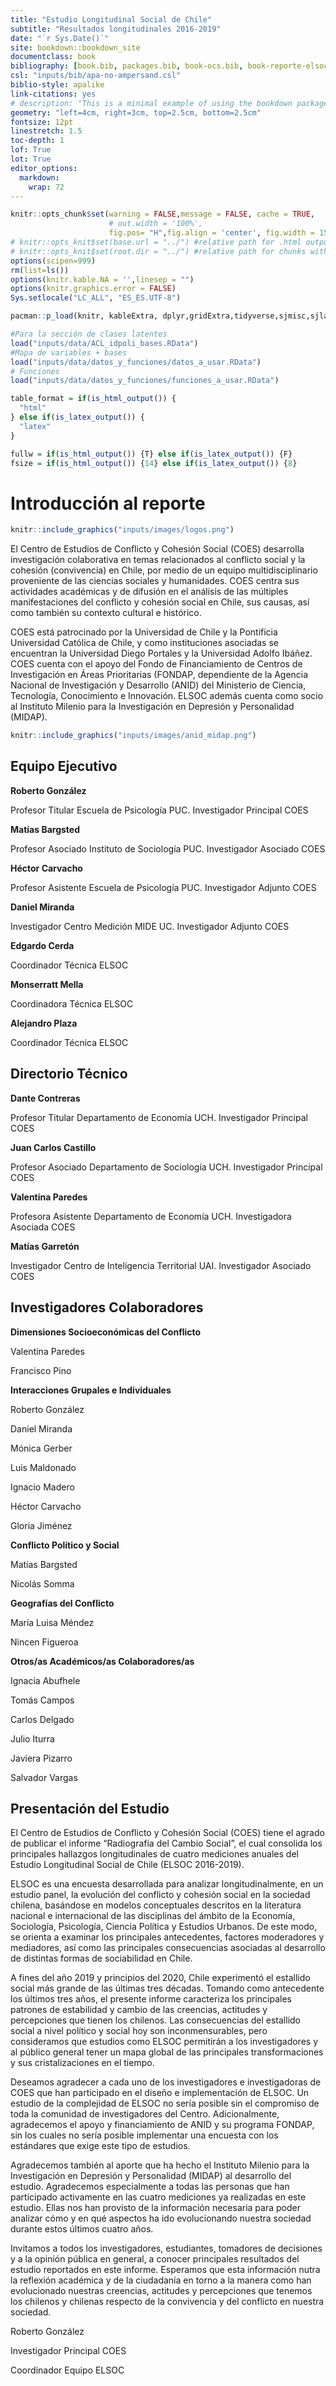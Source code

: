 ```yaml
---
title: "Estudio Longitudinal Social de Chile"
subtitle: "Resultados longitudinales 2016-2019"
date: "`r Sys.Date()`"
site: bookdown::bookdown_site
documentclass: book
bibliography: [book.bib, packages.bib, book-ocs.bib, book-reporte-elsoc.bib]
csl: "inputs/bib/apa-no-ampersand.csl"
biblio-style: apalike
link-citations: yes
# description: "This is a minimal example of using the bookdown package to write a book. The output format for this example is bookdown::gitbook."
geometry: "left=4cm, right=3cm, top=2.5cm, bottom=2.5cm"
fontsize: 12pt
linestretch: 1.5
toc-depth: 1
lof: True
lot: True
editor_options: 
  markdown: 
    wrap: 72
---
```


```r
knitr::opts_chunk$set(warning = FALSE,message = FALSE, cache = TRUE,
                      # out.width = '100%',
                      fig.pos= "H",fig.align = 'center', fig.width = 15,fig.height =7) 
# knitr::opts_knit$set(base.url = "../") #relative path for .html output file
# knitr::opts_knit$set(root.dir = "../") #relative path for chunks within .rmd files
options(scipen=999)
rm(list=ls())
options(knitr.kable.NA = '',linesep = "")
options(knitr.graphics.error = FALSE)
Sys.setlocale("LC_ALL", "ES_ES.UTF-8")
```

```r
pacman::p_load(knitr, kableExtra, dplyr,gridExtra,tidyverse,sjmisc,sjlabelled,sticky,ggrepel,ggalluvial,survey,spatstat,readxl,forcats)
```

```r
#Para la sección de clases latentes
load("inputs/data/ACL_idpoli_bases.RData")
#Mapa de variables + bases
load("inputs/data/datos_y_funciones/datos_a_usar.RData")
# Funciones
load("inputs/data/datos_y_funciones/funciones_a_usar.RData")
```


```r
table_format = if(is_html_output()) {
  "html"
} else if(is_latex_output()) {
  "latex" 
}

fullw = if(is_html_output()) {T} else if(is_latex_output()) {F}
fsize = if(is_html_output()) {14} else if(is_latex_output()) {8}
```

# Introducción al reporte

```r
knitr::include_graphics("inputs/images/logos.png") 
```


El Centro de Estudios de Conflicto y Cohesión Social (COES) desarrolla investigación colaborativa en temas relacionados al conflicto social y la cohesión (convivencia) en Chile, por medio de un equipo multidisciplinario proveniente de las ciencias sociales y humanidades. COES centra sus actividades académicas y de difusión en el análisis de las múltiples manifestaciones del conflicto y cohesión social en Chile, sus causas, así como también su contexto cultural e histórico.


COES está patrocinado por la Universidad de Chile y la Pontificia Universidad Católica de Chile, y como instituciones asociadas se encuentran la Universidad Diego Portales y la Universidad Adolfo Ibáñez. COES cuenta con el apoyo del Fondo de Financiamiento de Centros de Investigación en Áreas Prioritarias (FONDAP, dependiente de la Agencia Nacional de Investigación y Desarrollo (ANID) del Ministerio de Ciencia, Tecnología, Conocimiento e Innovación. ELSOC además cuenta como socio al Instituto Milenio para la Investigación en Depresión y Personalidad (MIDAP).



```r
knitr::include_graphics("inputs/images/anid_midap.png") 
```

## Equipo Ejecutivo

**Roberto González**

Profesor Titular Escuela de Psicología PUC. Investigador Principal COES

**Matías Bargsted**

Profesor Asociado Instituto de Sociología PUC. Investigador Asociado COES

**Héctor Carvacho**

Profesor Asistente Escuela de Psicología PUC. Investigador Adjunto COES

**Daniel Miranda**

Investigador Centro Medición MIDE UC. Investigador Adjunto COES




**Edgardo Cerda**

Coordinador Técnica ELSOC

**Monserratt Mella**

Coordinadora Técnica ELSOC

**Alejandro Plaza**

Coordinador Técnica ELSOC


## Directorio Técnico

**Dante Contreras**

Profesor Titular Departamento de Economía UCH. 
Investigador Principal COES

**Juan Carlos Castillo**

Profesor Asociado Departamento de Sociología UCH. 
Investigador Principal COES



**Valentina Paredes**

Profesora Asistente Departamento de Economía UCH. 
Investigadora Asociada COES

**Matías Garretón**

Investigador Centro de Inteligencia Territorial UAI. 
Investigador Asociado COES


## Investigadores Colaboradores 


**Dimensiones Socioeconómicas del Conflicto**

Valentina Paredes 

Francisco Pino


**Interacciones Grupales e Individuales**

Roberto González

Daniel Miranda 

Mónica Gerber 

Luis Maldonado 

Ignacio Madero 

Héctor Carvacho 

Gloria Jiménez


**Conflicto Político y Social**

Matías Bargsted

Nicolás Somma 


**Geografías del Conflicto**

María Luisa Méndez  

Nincen Figueroa 

**Otros/as Académicos/as Colaboradores/as**

Ignacia Abufhele 

Tomás Campos 

Carlos Delgado 

Julio Iturra 

Javiera Pizarro 

Salvador Vargas 

## Presentación del Estudio 


El Centro de Estudios de Conflicto y Cohesión Social (COES) tiene el agrado de publicar el informe “Radiografía del Cambio Social”, el cual consolida los principales hallazgos longitudinales de cuatro mediciones anuales del Estudio Longitudinal Social de Chile (ELSOC 2016-2019).


ELSOC es una encuesta desarrollada para analizar longitudinalmente, en un estudio panel, la evolución del conflicto y cohesión social en la sociedad chilena, basándose en modelos conceptuales descritos en la literatura nacional e internacional de las disciplinas del ámbito de la Economía, Sociología, Psicología, Ciencia Política y Estudios Urbanos. De este modo, se orienta a examinar los principales antecedentes, factores moderadores y mediadores, así como las principales consecuencias asociadas al desarrollo de distintas formas de sociabilidad en Chile.


A fines del año 2019 y principios del 2020, Chile experimentó el estallido social más grande de las últimas tres décadas. Tomando como antecedente los últimos tres años, el presente informe caracteriza los principales patrones de estabilidad y cambio de las creencias, actitudes y percepciones que tienen los chilenos. Las consecuencias del estallido social a nivel político y social hoy son inconmensurables, pero consideramos que estudios como ELSOC permitirán a los investigadores y al público general tener un mapa global de las principales transformaciones y sus cristalizaciones en el tiempo.


Deseamos agradecer a cada uno de los investigadores e investigadoras de COES que han participado en el diseño e implementación de ELSOC. Un estudio de la complejidad de ELSOC no sería posible sin el compromiso de toda la comunidad de investigadores del Centro. Adicionalmente, agradecemos el apoyo y financiamiento de ANID y su programa FONDAP, sin los cuales no sería posible implementar una encuesta con los estándares que exige este tipo de estudios.


Agradecemos también al aporte que ha hecho el Instituto Milenio para la Investigación en Depresión y Personalidad (MIDAP) al desarrollo del estudio. Agradecemos especialmente a todas las personas que han participado activamente en las cuatro mediciones ya realizadas en este estudio. Ellas nos han provisto de la información necesaria para poder analizar cómo y en qué aspectos ha ido evolucionando nuestra sociedad durante estos últimos cuatro años.


Invitamos a todos los investigadores, estudiantes, tomadores de decisiones y a la opinión pública en general, a conocer principales resultados del estudio reportados en este informe. Esperamos que esta información nutra la reflexión académica y de la ciudadanía en torno a la manera como han evolucionado nuestras creencias, actitudes y percepciones que tenemos los chilenos y chilenas respecto de la convivencia y del conflicto en nuestra sociedad.


      
Roberto González

Investigador Principal COES

Coordinador Equipo ELSOC



